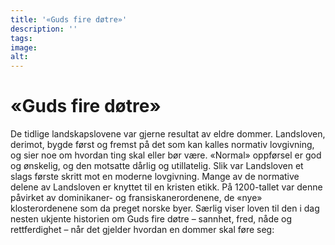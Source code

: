 ```yaml
---
title: '«Guds fire døtre»'
description: ''
tags:
image: 
alt: 
---
```




# «Guds fire døtre»

<Spacer height={40}/>


<Container stil="initial side">
    De tidlige landskapslovene var gjerne resultat av eldre dommer. 
    Landsloven, derimot, bygde først og fremst på det som kan kalles normativ lovgivning, og sier noe om hvordan ting skal eller bør være. 
    «Normal» oppførsel er god og ønskelig, og den motsatte dårlig og utillatelig. 
    Slik var Landsloven et slags første skritt mot en moderne lovgivning. 
    Mange av de normative delene av Landsloven er knyttet til en kristen etikk. 
    På 1200-tallet var denne påvirket av dominikaner- og fransiskanerordenene, de «nye» klosterordenene som da preget norske byer. 
    Særlig viser loven til den i dag nesten ukjente historien om Guds fire døtre – sannhet, fred, nåde og rettferdighet – når det gjelder hvordan en dommer skal føre seg: 
</Container>

<Blockquote
    quote='«De fire søstrene er Miskunn, Sannhet, Rettferdighet og Fredsommelighet. 
        Miskunn plikter å påse at det ikke kommer vondskap eller hat i dommer. 
        Sannhet skal passe på at løgn ikke blir båret fram. 
        Rettferdighet plikter å påse at urett ikke gjør skade på rettferdige dommer. 
        Fredsommelighet plikter å påse at ingen blir idømt en hard fellende dom med vrede, inntil rett dom faller.»' 
    footer='Mannhelgebolken, kapitel 18' />

<Spacer height={40}/>

<Work id="ubb-diplom-0130" />
<Spacer height={170}/>